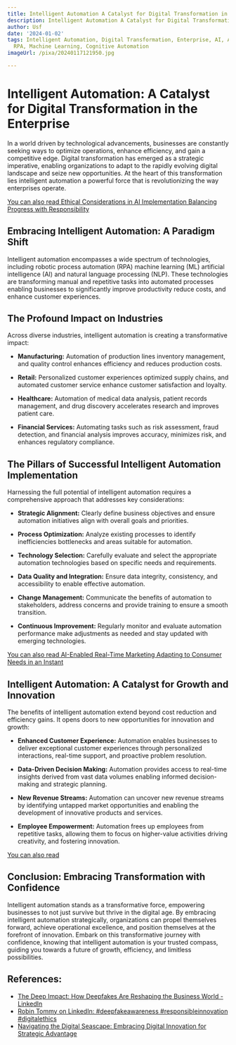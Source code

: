 ```yaml
---
title: Intelligent Automation A Catalyst for Digital Transformation in the Enterprise
description: Intelligent Automation A Catalyst for Digital Transformation in the Enterprise
author: Usf
date: '2024-01-02'
tags: Intelligent Automation, Digital Transformation, Enterprise, AI, Automation,
  RPA, Machine Learning, Cognitive Automation
imageUrl: /pixa/20240117121950.jpg

---
```

# Intelligent Automation: A Catalyst for Digital  Transformation  in the Enterprise

In a world driven by technological advancements, businesses are constantly seeking ways to optimize operations, enhance efficiency, and gain a competitive edge. Digital transformation has emerged as a strategic  imperative, enabling organizations to adapt to the rapidly evolving digital  landscape and seize new opportunities. At the heart of this  transformation lies intelligent  automation  a powerful force that is revolutionizing the way enterprises operate.

[You can also read Ethical  Considerations  in AI Implementation Balancing Progress with Responsibility](Ethical%20Considerations%20in%20AI%20Implementation%20Balancing%20Progress%20with%20Responsibility)


## Embracing Intelligent Automation: A Paradigm Shift

Intelligent automation encompasses a wide spectrum of technologies, including robotic process automation (RPA) machine learning (ML) artificial intelligence (AI) and natural language processing (NLP). These technologies are transforming manual and repetitive  tasks into  automated processes enabling  businesses to significantly improve productivity reduce costs, and enhance customer experiences.

## The  Profound Impact on Industries

Across diverse  industries, intelligent automation is creating  a transformative impact:

* **Manufacturing:** Automation of production lines inventory management, and  quality  control enhances efficiency and reduces production costs.


* **Retail:** Personalized customer experiences optimized supply chains,  and automated customer service enhance customer  satisfaction and loyalty.


* **Healthcare:** Automation of medical data analysis, patient records management, and drug discovery accelerates research and  improves patient care.


* **Financial Services:** Automating  tasks such as risk  assessment, fraud detection, and financial analysis improves accuracy, minimizes risk, and  enhances regulatory compliance.

## The Pillars of Successful Intelligent  Automation  Implementation

Harnessing the full potential of intelligent automation  requires a comprehensive approach that addresses key considerations:

* **Strategic Alignment:** Clearly define business objectives and ensure automation initiatives align  with overall goals  and priorities.


*  **Process  Optimization:** Analyze existing processes to identify inefficiencies bottlenecks and areas suitable for automation.


* **Technology Selection:** Carefully evaluate and select the  appropriate automation technologies based on specific needs and requirements.


* **Data Quality and Integration:** Ensure data integrity, consistency, and accessibility to enable effective automation.


* **Change Management:** Communicate the benefits  of  automation to stakeholders, address concerns and provide training to ensure a smooth transition.


* **Continuous Improvement:**  Regularly monitor  and evaluate automation performance make adjustments as needed and stay  updated with emerging technologies.

[You can also read AI-Enabled Real-Time Marketing Adapting to Consumer Needs in an Instant](AI-Enabled%20Real-Time%20Marketing%20Adapting%20to%20Consumer%20Needs%20in%20an%20Instant)


## Intelligent Automation: A Catalyst for Growth and Innovation

The  benefits  of intelligent automation extend beyond cost reduction and efficiency gains. It opens doors to new  opportunities for innovation and growth:

* **Enhanced Customer Experience:** Automation  enables businesses to deliver exceptional customer experiences through personalized interactions, real-time  support, and proactive problem resolution.


* **Data-Driven Decision  Making:** Automation provides access to real-time insights derived from vast data volumes enabling informed decision-making and strategic planning.


* **New Revenue Streams:** Automation can uncover new  revenue streams by identifying untapped market opportunities  and enabling the development of innovative products and services.


* **Employee  Empowerment:** Automation frees up employees from repetitive tasks, allowing them to focus on higher-value activities  driving creativity, and fostering innovation.

[You can also read ]()


## Conclusion: Embracing Transformation with Confidence

Intelligent automation stands as a  transformative force, empowering businesses to not just  survive but thrive in the digital age. By embracing intelligent automation strategically, organizations  can  propel themselves forward, achieve operational excellence, and position themselves at  the forefront of innovation. Embark on this transformative journey with confidence, knowing that intelligent automation is  your trusted  compass, guiding you towards a future of growth, efficiency, and limitless possibilities.

## References:
- [The Deep Impact: How Deepfakes Are Reshaping the Business World - LinkedIn](https://www.linkedin.com/pulse/deep-impact-how-deepfakes-reshaping-business-world-brian-reiff-pp5mc)
- [Robin Tommy on LinkedIn: #deepfakeawareness #responsibleinnovation #digitalethics](https://www.linkedin.com/posts/robintommy_deepfakeawareness-responsibleinnovation-activity-7135152864208809984-39Ap)
- [Navigating the Digital Seascape: Embracing Digital Innovation for Strategic Advantage](https://www.thedigitalspeaker.com/embracing-digital-innovation-strategic-advantage/)

